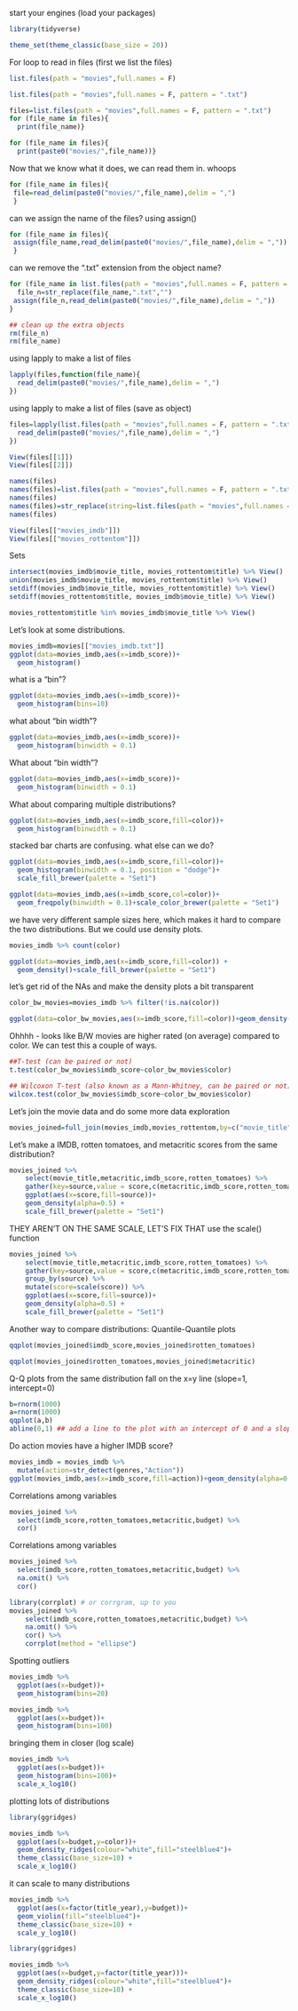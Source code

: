 start your engines (load your packages)
```r
library(tidyverse)

theme_set(theme_classic(base_size = 20)) 
```

For loop to read in files (first we list the files)
```r
list.files(path = "movies",full.names = F)

list.files(path = "movies",full.names = F, pattern = ".txt")

files=list.files(path = "movies",full.names = F, pattern = ".txt")
for (file_name in files){
  print(file_name)}

for (file_name in files){
  print(paste0("movies/",file_name))}
```

Now that we know what it does, we can read them in. whoops
```r
for (file_name in files){
 file=read_delim(paste0("movies/",file_name),delim = ",")
 }
```


can we assign the name of the files? using assign()
```r
for (file_name in files){
 assign(file_name,read_delim(paste0("movies/",file_name),delim = ","))
 }
```

can we remove the ".txt" extension from the object name?
```r
for (file_name in list.files(path = "movies",full.names = F, pattern = ".txt")){
  file_n=str_replace(file_name,".txt","")
 assign(file_n,read_delim(paste0("movies/",file_name),delim = ","))
}

## clean up the extra objects
rm(file_n)
rm(file_name)
```


using lapply to make a list of files
```r
lapply(files,function(file_name){
  read_delim(paste0("movies/",file_name),delim = ",")
})
```

using lapply to make a list of files (save as object)
```r
files=lapply(list.files(path = "movies",full.names = F, pattern = ".txt"),function(file_name){
  read_delim(paste0("movies/",file_name),delim = ",")
})

View(files[[1]])
View(files[[2]])

names(files)
names(files)=list.files(path = "movies",full.names = F, pattern = ".txt")
names(files)
names(files)=str_replace(string=list.files(path = "movies",full.names = F, pattern = ".txt"),pattern = ".txt",replacement = "")
names(files)

View(files[["movies_imdb"]])
View(files[["movies_rottentom"]])
```

Sets
```r
intersect(movies_imdb$movie_title, movies_rottentom$title) %>% View()
union(movies_imdb$movie_title, movies_rottentom$title) %>% View()
setdiff(movies_imdb$movie_title, movies_rottentom$title) %>% View()
setdiff(movies_rottentom$title, movies_imdb$movie_title) %>% View()

movies_rottentom$title %in% movies_imdb$movie_title %>% View()
```

Let's look at some distributions. 
```r
movies_imdb=movies[["movies_imdb.txt"]]
ggplot(data=movies_imdb,aes(x=imdb_score))+
  geom_histogram()
```

what is a "bin"?
```r
ggplot(data=movies_imdb,aes(x=imdb_score))+
  geom_histogram(bins=10)
```

what about "bin width"?
```r
ggplot(data=movies_imdb,aes(x=imdb_score))+
  geom_histogram(binwidth = 0.1)
```

What about "bin width"?
```r
ggplot(data=movies_imdb,aes(x=imdb_score))+
  geom_histogram(binwidth = 0.1)
```

What about comparing multiple distributions?
```r
ggplot(data=movies_imdb,aes(x=imdb_score,fill=color))+
  geom_histogram(binwidth = 0.1)
```

stacked bar charts are confusing. what else can we do?
```r
ggplot(data=movies_imdb,aes(x=imdb_score,fill=color))+
  geom_histogram(binwidth = 0.1, position = "dodge")+
  scale_fill_brewer(palette = "Set1")

ggplot(data=movies_imdb,aes(x=imdb_score,col=color))+
  geom_freqpoly(binwidth = 0.1)+scale_color_brewer(palette = "Set1")
```

we have very different sample sizes here, which makes it hard to compare the two distributions. But we could use density plots. 
```r
movies_imdb %>% count(color)

ggplot(data=movies_imdb,aes(x=imdb_score,fill=color)) +
  geom_density()+scale_fill_brewer(palette = "Set1")
```

let's get rid of the NAs and make the density plots a bit transparent
```r
color_bw_movies=movies_imdb %>% filter(!is.na(color))

ggplot(data=color_bw_movies,aes(x=imdb_score,fill=color))+geom_density(alpha=0.5)+scale_fill_brewer(palette = "Set1")
```

Ohhhh - looks like B/W movies are higher rated (on average) compared to color. We can test this a couple of ways. 
```r
##T-test (can be paired or not)
t.test(color_bw_movies$imdb_score~color_bw_movies$color)

## Wilcoxon T-test (also known as a Mann-Whitney, can be paired or not)
wilcox.test(color_bw_movies$imdb_score~color_bw_movies$color)
```

Let's join the movie data and do some more data exploration
```r
movies_joined=full_join(movies_imdb,movies_rottentom,by=c("movie_title"="title"))
```

Let's make a  IMDB, rotten tomatoes, and metacritic scores from the same distribution?
```r
movies_joined %>% 
    select(movie_title,metacritic,imdb_score,rotten_tomatoes) %>%
    gather(key=source,value = score,c(metacritic,imdb_score,rotten_tomatoes)) %>%
    ggplot(aes(x=score,fill=source))+
    geom_density(alpha=0.5) +
    scale_fill_brewer(palette = "Set1")
```

THEY AREN'T ON THE SAME SCALE, LET'S FIX THAT
use the scale() function
```r
movies_joined %>% 
    select(movie_title,metacritic,imdb_score,rotten_tomatoes) %>%
    gather(key=source,value = score,c(metacritic,imdb_score,rotten_tomatoes)) %>%
    group_by(source) %>%
    mutate(score=scale(score)) %>%
    ggplot(aes(x=score,fill=source))+
    geom_density(alpha=0.5) +
    scale_fill_brewer(palette = "Set1")

```
Another way to compare distributions: Quantile-Quantile plots
```r
qqplot(movies_joined$imdb_score,movies_joined$rotten_tomatoes)

qqplot(movies_joined$rotten_tomatoes,movies_joined$metacritic)
```

Q-Q plots from the same distribution fall on the x=y line (slope=1, intercept=0) 
```r
b=rnorm(1000)
a=rnorm(1000)
qqplot(a,b)
abline(0,1) ## add a line to the plot with an intercept of 0 and a slope of 1
```


Do action movies have a higher IMDB score? 
```r
movies_imdb = movies_imdb %>% 
  mutate(action=str_detect(genres,"Action"))
ggplot(movies_imdb,aes(x=imdb_score,fill=action))+geom_density(alpha=0.5)+scale_fill_brewer(palette = "Set1")
``` 

Correlations among variables
```r
movies_joined %>% 
  select(imdb_score,rotten_tomatoes,metacritic,budget) %>%
  cor()
``` 

Correlations among variables
```r
movies_joined %>% 
  select(imdb_score,rotten_tomatoes,metacritic,budget) %>%
  na.omit() %>%
  cor()
``` 

```r
library(corrplot) # or corrgram, up to you
movies_joined %>% 
    select(imdb_score,rotten_tomatoes,metacritic,budget) %>%
    na.omit() %>%
    cor() %>% 
    corrplot(method = "ellipse")
```


Spotting outliers
```r
movies_imdb %>% 
  ggplot(aes(x=budget))+
  geom_histogram(bins=20)

movies_imdb %>% 
  ggplot(aes(x=budget))+
  geom_histogram(bins=100)

```


bringing them in closer (log scale)
```r
movies_imdb %>% 
  ggplot(aes(x=budget))+
  geom_histogram(bins=100)+
  scale_x_log10()
```


plotting lots of distributions
```r
library(ggridges)

movies_imdb %>% 
  ggplot(aes(x=budget,y=color))+
  geom_density_ridges(colour="white",fill="steelblue4")+
  theme_classic(base_size=10) +
  scale_x_log10()
```


it can scale to many distributions
```r

movies_imdb %>% 
  ggplot(aes(x=factor(title_year),y=budget))+
  geom_violin(fill="steelblue4")+
  theme_classic(base_size=10) +
  scale_y_log10()

library(ggridges)

movies_imdb %>% 
  ggplot(aes(x=budget,y=factor(title_year)))+
  geom_density_ridges(colour="white",fill="steelblue4")+
  theme_classic(base_size=10) +
  scale_x_log10()

```